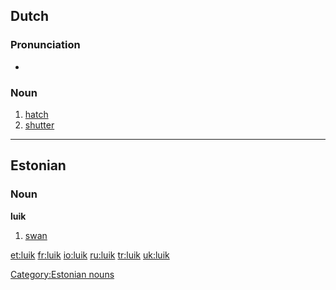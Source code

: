 {{also|Luik}}
==Dutch==

===Pronunciation===
* {{IPA|lang=nl|/lœyk/}}

===Noun===
{{nl-noun|g=n}}

# [[hatch]]
# [[shutter]]

----

==Estonian==

===Noun===
'''luik'''

# [[swan]]

[[Category:Estonian nouns]]

[[et:luik]]
[[fr:luik]]
[[io:luik]]
[[ru:luik]]
[[tr:luik]]
[[uk:luik]]